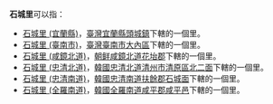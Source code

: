 {{NoteTA
|T=zh:石城里;zh-hans:石城里;zh-hant:石城里;
|1=zh:石城里;zh-hans:石城里;zh-hant:石城里;}}
'''石城里'''可以指：
* [[石城里_(宜蘭縣)|石城里 (宜蘭縣)]]，[[臺灣|臺灣]][[宜蘭縣|宜蘭縣]][[頭城鎮|頭城鎮]]下轄的一個里。
* [[石城里_(臺南市)|石城里 (臺南市)]]，[[臺灣|臺灣]][[臺南市|臺南市]][[大內區|大內區]]下轄的一個里。
* [[石城里_(咸鏡北道)|石城里 (咸鏡北道)]]，[[朝鲜|朝鲜]][[咸鏡北道|咸鏡北道]][[花坮郡|花坮郡]]下轄的一個里。
* [[石城里_(忠清北道)|石城里 (忠清北道)]]，[[韓國|韓國]][[忠清北道|忠清北道]][[清州市|清州市]][[清原區|清原區]][[北二面|北二面]]下轄的一個里。
* [[石城里_(忠清南道)|石城里 (忠清南道)]]，[[韓國|韓國]][[忠清南道|忠清南道]][[扶餘郡|扶餘郡]][[石城面|石城面]]下轄的一個里。
* [[石城里_(全羅南道)|石城里 (全羅南道)]]，[[韓國|韓國]][[全羅南道|全羅南道]][[咸平郡|咸平郡]][[咸平邑|咸平邑]]下轄的一個里。

{{消歧义|S|Cat=三字臺灣里名消歧義}}